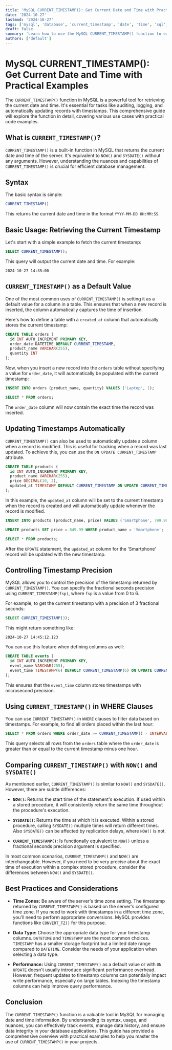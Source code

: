 ```yaml
---
title: 'MySQL CURRENT_TIMESTAMP(): Get Current Date and Time with Practical Examples'
date: '2024-10-27'
lastmod: '2024-10-27'
tags: ['mysql', 'database', 'current_timestamp', 'date', 'time', 'sql', 'function', 'timestamp']
draft: false
summary: 'Learn how to use the MySQL CURRENT_TIMESTAMP() function to easily retrieve the current date and time. This comprehensive guide provides practical examples and explains different use cases, including default values, updating timestamps, and precision control.'
authors: ['default']
---
```


# MySQL CURRENT_TIMESTAMP(): Get Current Date and Time with Practical Examples

The `CURRENT_TIMESTAMP()` function in MySQL is a powerful tool for retrieving the current date and time.  It's essential for tasks like auditing, logging, and automatically updating records with timestamps. This comprehensive guide will explore the function in detail, covering various use cases with practical code examples.

## What is `CURRENT_TIMESTAMP()`?

`CURRENT_TIMESTAMP()` is a built-in function in MySQL that returns the current date and time of the server.  It's equivalent to `NOW()` and `SYSDATE()` without any arguments. However, understanding the nuances and capabilities of `CURRENT_TIMESTAMP()` is crucial for efficient database management.

## Syntax

The basic syntax is simple:

```sql
CURRENT_TIMESTAMP()
```

This returns the current date and time in the format `YYYY-MM-DD HH:MM:SS`.

## Basic Usage: Retrieving the Current Timestamp

Let's start with a simple example to fetch the current timestamp:

```sql
SELECT CURRENT_TIMESTAMP();
```

This query will output the current date and time. For example:

```
2024-10-27 14:35:00
```

## `CURRENT_TIMESTAMP()` as a Default Value

One of the most common uses of `CURRENT_TIMESTAMP()` is setting it as a default value for a column in a table.  This ensures that when a new record is inserted, the column automatically captures the time of insertion.

Here's how to define a table with a `created_at` column that automatically stores the current timestamp:

```sql
CREATE TABLE orders (
  id INT AUTO_INCREMENT PRIMARY KEY,
  order_date DATETIME DEFAULT CURRENT_TIMESTAMP,
  product_name VARCHAR(255),
  quantity INT
);
```

Now, when you insert a new record into the `orders` table without specifying a value for `order_date`, it will automatically be populated with the current timestamp:

```sql
INSERT INTO orders (product_name, quantity) VALUES ('Laptop', 1);

SELECT * FROM orders;
```

The `order_date` column will now contain the exact time the record was inserted.

## Updating Timestamps Automatically

`CURRENT_TIMESTAMP()` can also be used to automatically update a column when a record is modified. This is useful for tracking when a record was last updated.  To achieve this, you can use the `ON UPDATE CURRENT_TIMESTAMP` attribute.

```sql
CREATE TABLE products (
  id INT AUTO_INCREMENT PRIMARY KEY,
  product_name VARCHAR(255),
  price DECIMAL(10, 2),
  updated_at TIMESTAMP DEFAULT CURRENT_TIMESTAMP ON UPDATE CURRENT_TIMESTAMP
);
```

In this example, the `updated_at` column will be set to the current timestamp when the record is created and will automatically update whenever the record is modified.

```sql
INSERT INTO products (product_name, price) VALUES ('Smartphone', 799.99);

UPDATE products SET price = 849.99 WHERE product_name = 'Smartphone';

SELECT * FROM products;
```

After the `UPDATE` statement, the `updated_at` column for the 'Smartphone' record will be updated with the new timestamp.

## Controlling Timestamp Precision

MySQL allows you to control the precision of the timestamp returned by `CURRENT_TIMESTAMP()`.  You can specify the fractional seconds precision using `CURRENT_TIMESTAMP(fsp)`, where `fsp` is a value from 0 to 6.

For example, to get the current timestamp with a precision of 3 fractional seconds:

```sql
SELECT CURRENT_TIMESTAMP(3);
```

This might return something like:

```
2024-10-27 14:45:12.123
```

You can use this feature when defining columns as well:

```sql
CREATE TABLE events (
  id INT AUTO_INCREMENT PRIMARY KEY,
  event_name VARCHAR(255),
  event_time TIMESTAMP(6) DEFAULT CURRENT_TIMESTAMP(6) ON UPDATE CURRENT_TIMESTAMP(6)
);
```

This ensures that the `event_time` column stores timestamps with microsecond precision.

## Using `CURRENT_TIMESTAMP()` in WHERE Clauses

You can use `CURRENT_TIMESTAMP()` in `WHERE` clauses to filter data based on timestamps. For example, to find all orders placed within the last hour:

```sql
SELECT * FROM orders WHERE order_date >= CURRENT_TIMESTAMP() - INTERVAL 1 HOUR;
```

This query selects all rows from the `orders` table where the `order_date` is greater than or equal to the current timestamp minus one hour.

## Comparing `CURRENT_TIMESTAMP()` with `NOW()` and `SYSDATE()`

As mentioned earlier, `CURRENT_TIMESTAMP()` is similar to `NOW()` and `SYSDATE()`. However, there are subtle differences:

*   **`NOW()`:** Returns the start time of the statement's execution. If used within a stored procedure, it will consistently return the same time throughout the procedure's execution.

*   **`SYSDATE()`:** Returns the time at which it is executed. Within a stored procedure, calling `SYSDATE()` multiple times will return different times. Also `SYSDATE()` can be affected by replication delays, where `NOW()` is not.

*   **`CURRENT_TIMESTAMP()`:**  Is functionally equivalent to `NOW()` unless a fractional seconds precision argument is specified.

In most common scenarios, `CURRENT_TIMESTAMP()` and `NOW()` are interchangeable. However, if you need to be very precise about the exact time of execution within a complex stored procedure, consider the differences between `NOW()` and `SYSDATE()`.

## Best Practices and Considerations

*   **Time Zones:**  Be aware of the server's time zone setting.  The timestamp returned by `CURRENT_TIMESTAMP()` is based on the server's configured time zone.  If you need to work with timestamps in a different time zone, you'll need to perform appropriate conversions. MySQL provides functions like `CONVERT_TZ()` for this purpose.

*   **Data Type:**  Choose the appropriate data type for your timestamp columns.  `DATETIME` and `TIMESTAMP` are the most common choices.  `TIMESTAMP` has a smaller storage footprint but a limited date range compared to `DATETIME`.  Consider the needs of your application when selecting a data type.

*   **Performance:**  Using `CURRENT_TIMESTAMP()` as a default value or with `ON UPDATE` doesn't usually introduce significant performance overhead.  However, frequent updates to timestamp columns can potentially impact write performance, especially on large tables. Indexing the timestamp columns can help improve query performance.

## Conclusion

The `CURRENT_TIMESTAMP()` function is a valuable tool in MySQL for managing date and time information. By understanding its syntax, usage, and nuances, you can effectively track events, manage data history, and ensure data integrity in your database applications. This guide has provided a comprehensive overview with practical examples to help you master the use of `CURRENT_TIMESTAMP()` in your projects.